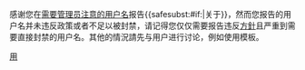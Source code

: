 {{{icon|[[File:Information.svg|25px]]}}}感谢您在[[WP:UAA|需要管理员注意的用户名]]报告{{<includeonly>safesubst:</includeonly>#if:{{{1|}}}|关于{{user|{{{1}}}}}}}，然而您报告的用户名并未违反政策或者不足以被封禁，请记得您仅仅需要报告违反[[WP:U|方針]]且严重到需要直接封禁的用户名。其他的情況請先与用户进行讨论，例如使用{{tl|Uw-username}}模板。{{{2|谢谢合作。}}}<!--Template:uw-UAA--><noinclude>
{{singlenotice|param1=username}}
[[Category:用戶警告模板|用]]
</noinclude>